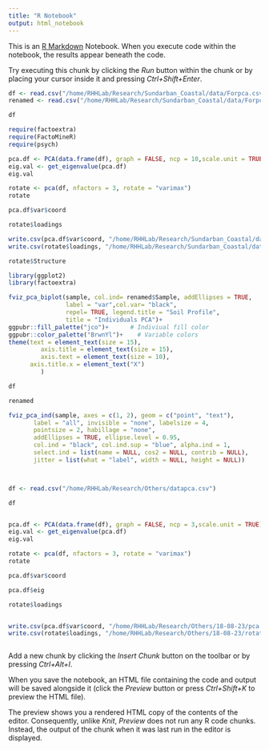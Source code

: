 ```yaml
---
title: "R Notebook"
output: html_notebook
---
```


This is an [R Markdown](http://rmarkdown.rstudio.com) Notebook. When you execute code within the notebook, the results appear beneath the code. 

Try executing this chunk by clicking the *Run* button within the chunk or by placing your cursor inside it and pressing *Ctrl+Shift+Enter*. 

```r
df <- read.csv("/home/RHHLab/Research/Sundarban_Coastal/data/Forpca.csv")
renamed <- read.csv("/home/RHHLab/Research/Sundarban_Coastal/data/ForpcaSampleNumber.csv")
```

```r
df
```

```r
require(factoextra)
require(FactoMineR)
require(psych)
```

```r
pca.df <- PCA(data.frame(df), graph = FALSE, ncp = 10,scale.unit = TRUE)
eig.val <- get_eigenvalue(pca.df)
eig.val
```

```r
rotate <- pca(df, nfactors = 3, rotate = "varimax")
rotate
```

```r
pca.df$var$coord
```

```r
rotate$loadings
```

```r
write.csv(pca.df$var$coord, "/home/RHHLab/Research/Sundarban_Coastal/data/pca.csv")
write.csv(rotate$loadings, "/home/RHHLab/Research/Sundarban_Coastal/data/rotate_pca.csv")
```

```r
rotate$Structure
```

```r
library(ggplot2)
library(factoextra)
```

```r
fviz_pca_biplot(sample, col.ind= renamed$Sample, addEllipses = TRUE, 
                label = "var",col.var= "black",
                repel= TRUE, legend.title = "Soil Profile", 
                title = "Individuals PCA")+
ggpubr::fill_palette("jco")+      # Indiviual fill color
ggpubr::color_palette("BrwnYl")+    # Variable colors
theme(text = element_text(size = 15),
         axis.title = element_text(size = 15),
         axis.text = element_text(size = 10),
      axis.title.x = element_text("X")
         )

```

```r
df
```

```r
renamed
```

```r
fviz_pca_ind(sample, axes = c(1, 2), geom = c("point", "text"),
       label = "all", invisible = "none", labelsize = 4,
       pointsize = 2, habillage = "none",
       addEllipses = TRUE, ellipse.level = 0.95, 
       col.ind = "black", col.ind.sup = "blue", alpha.ind = 1,
       select.ind = list(name = NULL, cos2 = NULL, contrib = NULL),
       jitter = list(what = "label", width = NULL, height = NULL))
```

```r

```

```r

```

```r
df <- read.csv("/home/RHHLab/Research/Others/datapca.csv")
```

```r
df
```

```r

```

```r
pca.df <- PCA(data.frame(df), graph = FALSE, ncp = 3,scale.unit = TRUE)
eig.val <- get_eigenvalue(pca.df)
eig.val
```

```r
rotate <- pca(df, nfactors = 3, rotate = "varimax")
rotate
```

```r
pca.df$var$coord
```

```r
pca.df$eig
```

```r
rotate$loadings
```

```r

```

```r
write.csv(pca.df$var$coord, "/home/RHHLab/Research/Others/18-08-23/pca.csv")
write.csv(rotate$loadings, "/home/RHHLab/Research/Others/18-08-23/rotate_pca.csv")
```

```r

```

Add a new chunk by clicking the *Insert Chunk* button on the toolbar or by pressing *Ctrl+Alt+I*.

When you save the notebook, an HTML file containing the code and output will be saved alongside it (click the *Preview* button or press *Ctrl+Shift+K* to preview the HTML file).

The preview shows you a rendered HTML copy of the contents of the editor. Consequently, unlike *Knit*, *Preview* does not run any R code chunks. Instead, the output of the chunk when it was last run in the editor is displayed.
